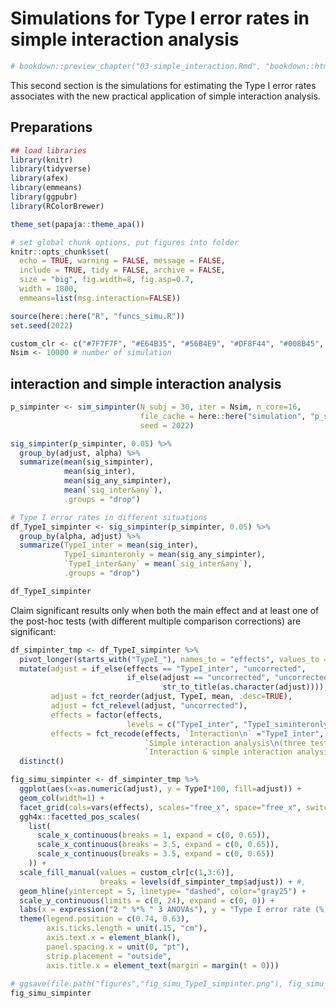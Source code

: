 
# Simulations for Type I error rates in simple interaction analysis

```r
# bookdown::preview_chapter("03-simple_interaction.Rmd", "bookdown::html_document2") 
```

This second section is the simulations for estimating the Type I error rates associates with the new practical application of simple interaction analysis.  

## Preparations

```r
## load libraries
library(knitr)
library(tidyverse)
library(afex)
library(emmeans)
library(ggpubr)
library(RColorBrewer)

theme_set(papaja::theme_apa())

# set global chunk options, put figures into folder
knitr::opts_chunk$set(
  echo = TRUE, warning = FALSE, message = FALSE, 
  include = TRUE, tidy = FALSE, archive = FALSE,
  size = "big", fig.width=8, fig.asp=0.7, 
  width = 1800,
  emmeans=list(msg.interaction=FALSE))

source(here::here("R", "funcs_simu.R"))
set.seed(2022)
```

```r
custom_clr <- c("#7F7F7F", "#E64B35", "#56B4E9", "#DF8F44", "#008B45", "#925E9F", "#415384", "#000000")
Nsim <- 10000 # number of simulation
```

## interaction and simple interaction analysis

```r
p_simpinter <- sim_simpinter(N_subj = 30, iter = Nsim, n_core=16, 
                             file_cache = here::here("simulation", "p_simpinter.rds"),
                             seed = 2022)
```


```r
sig_simpinter(p_simpinter, 0.05) %>% 
  group_by(adjust, alpha) %>% 
  summarize(mean(sig_simpinter),
            mean(sig_inter),
            mean(sig_any_simpinter),
            mean(`sig_inter&any`),
            .groups = "drop")
```

```r
# Type I error rates in different situations
df_TypeI_simpinter <- sig_simpinter(p_simpinter, 0.05) %>% 
  group_by(alpha, adjust) %>% 
  summarize(TypeI_inter = mean(sig_inter),
            TypeI_siminteronly = mean(sig_any_simpinter),
            `TypeI_inter&any` = mean(`sig_inter&any`), 
            .groups = "drop")

df_TypeI_simpinter
```

Claim significant results only when both the main effect and at least one of the post-hoc tests (with different multiple comparison corrections) are significant:

```r
df_simpinter_tmp <- df_TypeI_simpinter %>% 
  pivot_longer(starts_with("TypeI_"), names_to = "effects", values_to = "TypeI") %>% 
  mutate(adjust = if_else(effects == "TypeI_inter", "uncorrected", 
                          if_else(adjust == "uncorrected", "uncorrected", 
                                  str_to_title(as.character(adjust)))),
         adjust = fct_reorder(adjust, TypeI, mean, .desc=TRUE),
         adjust = fct_relevel(adjust, "uncorrected"),
         effects = factor(effects, 
                          levels = c("TypeI_inter", "TypeI_siminteronly", "TypeI_inter&any")),
         effects = fct_recode(effects, `Interaction\n` ="TypeI_inter", 
                              `Simple interaction analysis\n(three tests, FWER)`="TypeI_siminteronly", 
                              `Interaction & simple interaction analysis\nwith three tests (CER)`="TypeI_inter&any")) %>% 
  distinct() 

fig_simu_simpinter <- df_simpinter_tmp %>% 
  ggplot(aes(x=as.numeric(adjust), y = TypeI*100, fill=adjust)) + 
  geom_col(width=1) +   
  facet_grid(cols=vars(effects), scales="free_x", space="free_x", switch="x")+
  ggh4x::facetted_pos_scales(
    list(
      scale_x_continuous(breaks = 1, expand = c(0, 0.65)),
      scale_x_continuous(breaks = 3.5, expand = c(0, 0.65)),
      scale_x_continuous(breaks = 3.5, expand = c(0, 0.65))
    )) + 
  scale_fill_manual(values = custom_clr[c(1,3:6)],
                    breaks = levels(df_simpinter_tmp$adjust)) + #,  
  geom_hline(yintercept = 5, linetype= "dashed", color="gray25") +
  scale_y_continuous(limits = c(0, 24), expand = c(0, 0)) +
  labs(x = expression("2 " %*% " 3 ANOVAs"), y = "Type I error rate (%)", fill = "") +
  theme(legend.position = c(0.74, 0.63),
        axis.ticks.length = unit(.15, "cm"),
        axis.text.x = element_blank(),
        panel.spacing.x = unit(0, "pt"),
        strip.placement = "outside",
        axis.title.x = element_text(margin = margin(t = 0)))
  
# ggsave(file.path("figures","fig_simu_TypeI_simpinter.png"), fig_simu_simpinter, width = 8, height = 5.6)
fig_simu_simpinter
```



